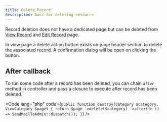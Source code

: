 ```yaml
---
title: Delete Record
description: Docs for deleting resource
---
```


Record deletion does not have a dedicated page but can be deleted from [View Record](/resource/view-record) and [Edit Record](/resource/edit-record) page.

In view page a delete action button exists on page header section to delete the associated record. A confirmation dialog will be open on clicking the button.

## After callback

To run some code after a record has been deleted, you can chain `after` method in controller and pass a closure to execute after record has been deleted.

<Code lang="php" code={`
    public function destroy(Category $category, ViewCategory $page)
    {
        return $page
            ->delete($category)
            ->after(fn () => SendMailToAdmin::dispatch());
    }
`} />

